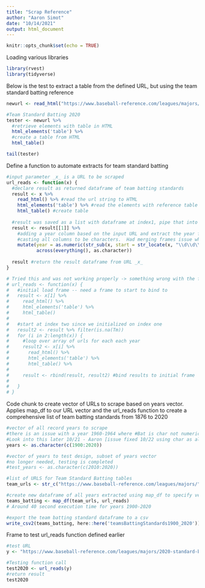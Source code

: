 ```yaml
---
title: "Scrap Reference"
author: "Aaron Simot"
date: "10/14/2021"
output: html_document
---
```


```r
knitr::opts_chunk$set(echo = TRUE)
```


Loading various libraries
```r
library(rvest)
library(tidyverse)
```



Below is the test to extract a table from the defined URL, but using the team standard batting reference
```r
newurl <- read_html("https://www.baseball-reference.com/leagues/majors/2020-standard-batting.shtml")

#Team Standard Batting 2020
tester <- newurl %>%
  #retrieve elements with table in HTML
  html_elements('table') %>%
  #create a table from HTML
  html_table()

tail(tester)

```


Define a function to automate extracts for team standard batting
```r

#input parameter _x_ is a URL to be scraped
url_reads <- function(x) {
  #declare result as returned dataframe of team batting standards 
  result <- x %>% 
    read_html() %>% #read the url string to HTML
    html_elements('table') %>% #read the elements with reference table
    html_table() #create table
  
  #result was saved as a list with dataframe at index1, pipe that into mutate
  result <- result[[1]] %>%
    #adding a year column based on the input URL and extract the year from the URL with regex and sending char to numeric
    #casting all columns to be characters.  Had merging frames issue where column types did not agree, character is best way to rpeserve integrity and easily revertible in later cleaning steps - Aaron 10/22
    mutate(year = as.numeric(str_sub(x, start = str_locate(x, "\\d\\d\\d\\d"), end = str_locate(x, "standard"))),
           across(everything(), as.character)) 
  
  result #return the result dataframe from URL _x_
}

# Tried this and was not working properly -> something wrong with the filter before for loop
# url_reads <- function(x) {
#   #initial load frame -- need a frame to start to bind to 
#   result <- x[1] %>% 
#     read_html() %>% 
#     html_elements('table') %>%
#     html_table()
#   
#   #start at index two since we initialized on index one
#   result2 <- result %>% filter(is.na(Tm))
#   for (i in 2:length(x)) {
#     #loop over array of urls for each each year 
#     result2 <- x[i] %>%
#       read_html() %>%
#       html_elements('table') %>%
#       html_table() %>%
#     
#     result <- rbind(result, result2) #bind results to initial frame
#     
#   }
# }

```

Code chunk to create vector of URLs to scrape based on years vector.  Applies map_df to our URL vector and the url_reads function to create a comprehensive list of team batting standards from 1876 to 2020
```r
#vector of all record years to scrape
#there is an issue with a year 1960-1964 where #Bat is char not numeric causing an issue in combining dataframes
#Look into this later 10/21 - Aaron [issue fixed 10/22 using char as all column types]
years <- as.character(c(1900:2020))

#vector of years to test design, subset of years vector
#no longer needed, testing is completed
#test_years <- as.character(c(2010:2020))

#list of URLS for Team Standard Batting tables
team_urls <- str_c("https://www.baseball-reference.com/leagues/majors/",years,"-standard-batting.shtml")

#create new dataframe of all years extracted using map_df to specify vector or URLs and function (url_reads) to apply
teams_batting <- map_df(team_urls, url_reads)
# Around 40 second execution time for years 1900-2020

```

```r

#export the team batting standard dataframe to a csv
write_csv2(teams_batting, here::here('teamsBattingStandards1900_2020'))

```



Frame to test url_reads function defined earlier
```r
#test URL
y <- "https://www.baseball-reference.com/leagues/majors/2020-standard-batting.shtml"

#Testing function call
test2020 <- url_reads(y)
#return result
test2020
```





